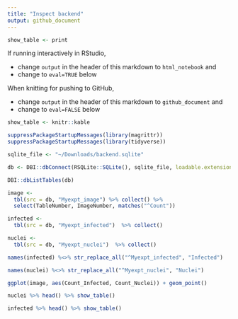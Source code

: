 ```yaml
---
title: "Inspect backend"
output: github_document
---
```


```r
show_table <- print
```

If running interactively in RStudio, 

- change `output` in the header of this markdown to `html_notebook` and
- change to `eval=TRUE` below

When knitting for pushing to GitHub,

- change `output` in the header of this markdown to `github_document` and
- change to `eval=FALSE` below

```r
show_table <- knitr::kable
```


```r
suppressPackageStartupMessages(library(magrittr))
suppressPackageStartupMessages(library(tidyverse))
```


```r
sqlite_file <- "~/Downloads/backend.sqlite"

db <- DBI::dbConnect(RSQLite::SQLite(), sqlite_file, loadable.extensions = TRUE)

DBI::dbListTables(db)
```


```r
image <- 
  tbl(src = db, "Myexpt_image") %>% collect() %>%
  select(TableNumber, ImageNumber, matches("^Count"))

infected <- 
  tbl(src = db, "Myexpt_infected")  %>% collect()

nuclei <- 
  tbl(src = db, "Myexpt_nuclei")  %>% collect()
```


```r
names(infected) %<>% str_replace_all("^Myexpt_infected", "Infected")

names(nuclei) %<>% str_replace_all("^Myexpt_nuclei", "Nuclei")
```


```r
ggplot(image, aes(Count_Infected, Count_Nuclei)) + geom_point()
```
```r
nuclei %>% head() %>% show_table()
```

```r
infected %>% head() %>% show_table()
```